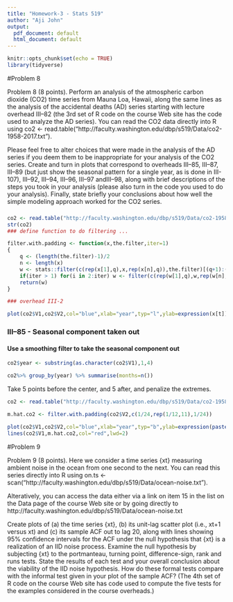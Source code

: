 ```yaml
---
title: "Homework-3 - Stats 519"
author: "Aji John"
output:
  pdf_document: default
  html_document: default
---
```


```r
knitr::opts_chunk$set(echo = TRUE)
library(tidyverse)
```


#Problem 8

Problem 8 (8 points). Perform an analysis of the atmospheric carbon dioxide (CO2) time series from Mauna Loa, Hawaii, along the same lines as the analysis of the accidental deaths (AD) series starting with lecture overhead III–82 (the 3rd set of R code on the course Web site has the code used to analyze the AD series). You can read the CO2 data directly into R using co2 <- read.table("http://faculty.washington.edu/dbp/s519/Data/co2-1958-2017.txt").

Please feel free to alter choices that were made in the analysis of the AD series if you deem them to be inappropriate for your analysis of the CO2 series. Create and turn in plots that correspond to overheads III–85, III–87, III–89 (but just show the seasonal pattern for a single year, as is done in III-107), III–92, III–94, III–96, III–97 andIII–98, along with brief descriptions of the steps you took in your analysis (please also turn in the code you used to do your analysis). Finally, state briefly your conclusions about how well the simple modeling approach worked for the CO2 series.

### 


```r
co2 <- read.table("http://faculty.washington.edu/dbp/s519/Data/co2-1958-2017.txt")
str(co2)
### define function to do filtering ...

filter.with.padding <- function(x,the.filter,iter=1)
{
    q <- (length(the.filter)-1)/2
    n <- length(x)
    w <- stats::filter(c(rep(x[1],q),x,rep(x[n],q)),the.filter)[(q+1):(q+n)]
    if(iter > 1) for(i in 2:iter) w <- filter(c(rep(w[1],q),w,rep(w[n],q)),the.filter)[(q+1):(q+n)]
    return(w)
}

### overhead III-2

plot(co2$V1,co2$V2,col="blue",xlab="year",typ="l",ylab=expression(x[t]),main=expression(paste("2nd Example: ", CO[2], " Series from Mauna Loa, Hawaii")))

```

### III–85 - Seasonal component taken out
#### Use a smoothing filter to take the seasonal component out

```r
co2$year <- substring(as.character(co2$V1),1,4)

co2%>% group_by(year) %>% summarise(months=n())

```

Take 5 points before the center, and 5 after, and penalize the extremes.
```r
co2 <- read.table("http://faculty.washington.edu/dbp/s519/Data/co2-1958-2017.txt")

m.hat.co2 <- filter.with.padding(co2$V2,c(1/24,rep(1/12,11),1/24))

plot(co2$V1,co2$V2,col="blue",xlab="year",typ="b",ylab=expression(paste(x[t]," and ", hat(m)[t]," (ppm)")),main="Monthly CO2 Values",cex=0.5)
lines(co2$V1,m.hat.co2,col="red",lwd=2)

```

#Problem 9

Problem 9 (8 points). Here we consider a time series {xt} measuring ambient noise in the ocean from one second to the next. You can read this series directly into R using
on.ts <- scan("http://faculty.washington.edu/dbp/s519/Data/ocean-noise.txt").

Alteratively, you can access the data either via a link on item 15 in the list on the Data page of the course Web site or by going directly to http://faculty.washington.edu/dbp/s519/Data/ocean-noise.txt

Create plots of (a) the time series {xt}, (b) its unit-lag scatter plot (i.e., xt+1 versus xt) and (c) its sample ACF out to lag 20, along with lines showing 95% confidence intervals for the ACF under the null hypothesis that {xt} is a realization of an IID noise process. Examine the null hypothesis by subjecting {xt} to the portmanteau, turning point, difference-sign, rank and runs tests. State the results of each test and your overall conclusion about the viability of the IID noise hypothesis. How do these formal tests compare with the informal test given in your plot of the sample ACF? (The 4th set of R code on the course Web site has code used to compute the five tests for the examples considered in the course overheads.)